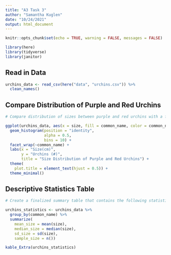 ```yaml
---
title: "A3 Task 3"
author: "Samantha Kuglen"
date: "10/24/2021"
output: html_document
---
```


```r
knitr::opts_chunk$set(echo = TRUE, warning = FALSE, messages = FALSE)

library(here)
library(tidyverse)
library(janitor)
```

## Read in Data
```r
urchins_data <- read_csv(here("data", "urchins.csv")) %>% 
  clean_names()
```

## Compare Distribution of Purple and Red Urchins
```r
# Compare distribution of sizes between purple and red urchins with a finalized, faceted histogram with 10 bins

ggplot(urchins_data, aes(x = size, fill = common_name, color = common_name)) +
  geom_histogram(position = "identity", 
                 alpha = 0.5,
                 bins = 10) +
  facet_wrap(~common_name) +
  labs(x = "Size(cm)", 
       y = "Urchins (#)",
       title = "Size Distribution of Purple and Red Urchins") +
  theme(
    plot.title = element_text(hjust = 0.5)) +
  theme_minimal()
```

## Descriptive Statistics Table
```r
# Create a finalized summary table that contains the following statistics for purple and red urchins, ignoring site as a variable

urchins_statistics <- urchins_data %>% 
  group_by(common_name) %>% 
  summarize(
    mean_size = mean(size),
    median_size = median(size),
    sd_size = sd(size),
    sample_size = n())

kable_Extra(urchins_statistics)
```

